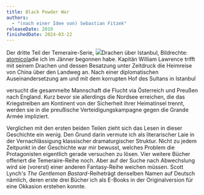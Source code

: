 ```yaml
---
title: Black Powder War
authors:
  - "(nach einer Idee von) Sebastian Fitzek"
releaseDate: 2019
finishedDate: 2024-03-22
---
```


<BookHeading frontmatter={frontmatter} />

Der dritte Teil der Temeraire-Serie, <Marginnote><img src="/img/black-powder-war-fanart.png"/>Drachen über Istanbul, Bildrechte: <a rel="nofollow noopener" href="https://www.deviantart.com/atomicola/gallery">atomicola</a></Marginnote>die ich im Jänner begonnen habe. Kapitän William Lawrence trifft mit seinem Drachen und dessen Besatzung unter Zeitdruck die Heimreise von China über den Landweg an. Nach einer diplomatischen Auseinandersetzung am und mit dem korrupten Hof des Sultans in Istanbul

versucht die gesammelte Mannschaft die Flucht via Österreich und Preußen nach England. Kurz bevor sie allerdings die Nordsee erreichen, die das Kriegstreiben am Kontinent von der Sicherheit ihrer Heimatinsel trennt, werden sie in die preußische Verteidigungskampagne gegen die Grande Armée impliziert.

Verglichen mit den ersten beiden Teilen zieht sich das Lesen in dieser Geschichte ein wenig. Den Grund darin vermute ich als literarischer Laie in der Vernachlässigung klassischer dramaturgischer Struktur. Nicht zu jedem Zeitpunkt in der Geschichte war mir bewusst, welches Problem die Protagonisten eigentlich gerade versuchen zu lösen. Vier weitere Bücher offeriert die Temeraire-Reihe noch. Aber auf der Suche nach Abwechslung wird sie (vorerst) einer anderen Fantasy-Reihe weichen müssen. Scott Lynch's _The Gentleman Bastard_-Reihe<Sidenote>trägt denselben Namen auf Deutsch</Sidenote> nämlich, deren erste drei Bücher ich als E-Books in der Originalversion für eine Okkasion erstehen konnte.

